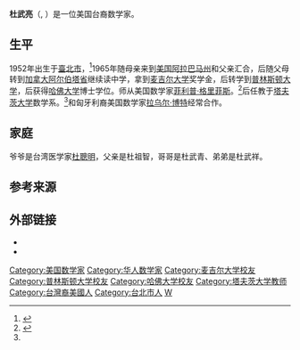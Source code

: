 '''杜武亮'''（{{lang-en|Loring W. Tu}}, {{bd|1952年||}}）是一位美国台裔数学家。

==生平==
1952年出生于[[臺北市|臺北市]]，<ref>{{Cite web|url=http://www.tutsungming.org.tw/docs/120ydocs/120y0401.pdf|title=Speeches in Celebration of the 120th Anniversary of the Birth of Tu Tsung-ming|last=|first=|date=|website=|archive-url=https://web.archive.org/web/20180102132214/http://www.tutsungming.org.tw/docs/120ydocs/120y0401.pdf|archive-date=2018-01-02|access-date=|dead-url=no}}</ref>1965年随母亲来到[[美国|美国]][[阿拉巴马州|阿拉巴马州]]和父亲汇合，后随父母转到[[加拿大|加拿大]][[阿尔伯塔省|阿尔伯塔省]]继续读中学，拿到[[麦吉尔大学|麦吉尔大学]]奖学金，后转学到[[普林斯顿大学|普林斯顿大学]]，后获得[[哈佛大学|哈佛大学]]博士学位。师从美国数学家[[菲利普·格里菲斯|菲利普·格里菲斯]]。<ref name=Profile>{{Cite web |url=http://emerald.tufts.edu/~ltu/ |title=Professional profile, Tufts University |access-date=2021-03-28 |archive-date=2018-09-14 |archive-url=https://web.archive.org/web/20180914000652/http://emerald.tufts.edu/~ltu/ |dead-url=no }}</ref>后任教于[[塔夫茨大学|塔夫茨大学]]数学系。<ref name=Profile />和匈牙利裔美国数学家[[拉乌尔·博特|拉乌尔·博特]]经常合作。

==家庭==
爷爷是台湾医学家[[杜聰明|杜聰明]]，父亲是杜祖智，哥哥是杜武青、弟弟是杜武祥。

==参考来源 ==
{{reflist}}

==外部链接==
* {{MathGenealogy |id=7880}}
* {{Official website|http://emerald.tufts.edu/~ltu/}}

{{Authority control}}
{{DEFAULTSORT:D}}
[[Category:美国数学家|Category:美国数学家]]
[[Category:华人数学家|Category:华人数学家]]
[[Category:麦吉尔大学校友|Category:麦吉尔大学校友]]
[[Category:普林斯顿大学校友|Category:普林斯顿大学校友]]
[[Category:哈佛大学校友|Category:哈佛大学校友]]
[[Category:塔夫茨大学教师|Category:塔夫茨大学教师]]
[[Category:台灣裔美國人|Category:台灣裔美國人]]
[[Category:台北市人|Category:台北市人]]
[[Category:杜姓|W]]